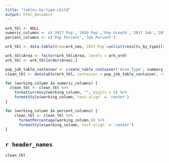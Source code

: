```yaml
---
title: "tables-by-type-child"
output: html_document
---
```

```r

wrk_tbl <- NULL
numeric_columns <- c('2017 Pop','2050 Pop','Pop Growth','2017 Job','2050 Job','Job Growth')
percent_columns <- c('Pop Percent','Job Percent')

wrk_tbl <- data.table(Area=wrk_nms,`2017 Pop`=unlist(results_by_type[[r1]]),`2050 Pop`=unlist(results_by_type[[r2]]),`Pop Growth`=unlist(results_by_type[[r3]]),`Pop Percent`=unlist(results_by_type[[r4]]),`2017 Job`=unlist(results_by_type[[r5]]),`2050 Job`=unlist(results_by_type[[r6]]),`Job Growth`=unlist(results_by_type[[r7]]),`Job Percent`=unlist(results_by_type[[r8]]))

wrk_tbl$Area <- factor(wrk_tbl$Area, levels = wrk_ord)
wrk_tbl <- wrk_tbl[order(Area),]

pop_job_table_container <- create_table_container('Area Type', summary_attributes, summary_columns)
clean_tbl <- datatable(wrk_tbl, container = pop_job_table_container, rownames = FALSE, options = list(pageLength = 15, columnDefs = list(list(className = 'dt-center', targets =1:8))))

for (working_column in numeric_columns) {
  clean_tbl <- clean_tbl %>% 
    formatCurrency(working_column, "", digits = 0) %>%
    formatStyle(working_column,`text-align` = 'center')
}

for (working_column in percent_columns) {
    clean_tbl <- clean_tbl %>% 
      formatPercentage(working_column,0) %>%
      formatStyle(working_column,`text-align` = 'center')
}

```

## `r header_names`

```r
clean_tbl
```